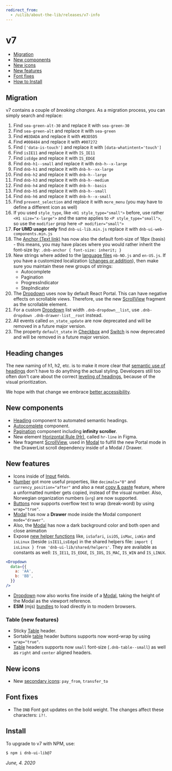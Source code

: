 ```yaml
---
redirect_from:
  - /uilib/about-the-lib/releases/v7-info
---
```


# v7

- [Migration](#migration)
- [New components](#new-components)
- [New icons](#new-icons)
- [New features](#new-features)
- [Font fixes](#font-fixes)
- [How to Install](#install)

## Migration

v7 contains a couple of _breaking changes_. As a migration process, you can simply search and replace:

1. Find `sea-green-alt-30` and replace it with `sea-green-30`
1. Find `sea-green-alt` and replace it with `sea-green`
1. Find `#B3DADA` and replace it with `#B3D5D5`
1. Find `#008484` and replace it with `#007272`
1. Find `['data-is-touch']` and replace it with `[data-whatintent='touch']`
1. Find `isIE11` and replace it with `IS_IE11`
1. Find `isEdge` and replace it with `IS_EDGE`
1. Find `dnb-h1--small` and replace it with `dnb-h--x-large`
1. Find `dnb-h1` and replace it with `dnb-h--xx-large`
1. Find `dnb-h2` and replace it with `dnb-h--large`
1. Find `dnb-h3` and replace it with `dnb-h--medium`
1. Find `dnb-h4` and replace it with `dnb-h--basis`
1. Find `dnb-h5` and replace it with `dnb-h--small`
1. Find `dnb-h6` and replace it with `dnb-h--x-small`
1. Find `prevent_selection` and replace it with `more_menu` (you may have to define a different icon as well)
1. If you used `style_type`, like `<H1 style_type="small">` before, use rather `<H1 size="x-large">` and the same applies to `<P style_type="small">`, so use the `modifier` prop here `<P modifier="small">`
1. **For UMD usage only** find `dnb-ui-lib.min.js` replace it with `dnb-ui-web-components.min.js`
1. The [Anchor (Text link)](/uilib/components/anchor) has now also the default font-size of 18px (basis) - this means, you may have places where you would rather inherit the font-size by: `.dnb-anchor { font-size: inherit; }`
1. New strings where added to the [language files](/uilib/usage/customisation/localization) `nb-NO.js` and `en-US.js`. If you have a customized localization ([changes or addition](https://gist.github.com/tujoworker/f754da1137507fdd5d4bb61949a92259/revisions)), then make sure you maintain these new groups of strings:
   - Autocomplete
   - Pagination
   - ProgressIndicator
   - StepIndicator
1. The [Dropdown](/uilib/components/dropdown) uses now by default React Portal. This can have negative effects on scrollable views. Therefore, use the new [ScrollView](/uilib/components/fragments/scroll-view) fragment as the scrollable element.
1. For a custom [Dropdown](/uilib/components/dropdown) list width `.dnb-dropdown__list`, use `.dnb-dropdown .dnb-drawer-list__root` instead.
1. All events called `on_state_update` are now deprecated and will be removed in a future major version.
1. The property `default_state` in [Checkbox](/uilib/components/checkbox) and [Switch](/uilib/components/switch) is now deprecated and will be removed in a future major version.

## Heading changes

The new naming of h1, h2, etc. is to make it more clear that [semantic use of headings](/uilib/usage/best-practices/for-typography#headings-and-styling) don't have to do anything the actual styling. Developers still too often don't care about the correct [leveling of headings](/uilib/usage/best-practices/for-typography#think-semantics-first), because of the visual prioritization.

We hope with that change we embrace [better accessibility](/uilib/usage/accessibility/checklist).

## New components

- [Heading](/uilib/components/heading) component to automated semantic headings.
- [Autocomplete](/uilib/components/autocomplete) component.
- [Pagination](/uilib/components/pagination) component including **infinity scroller**.
- New element [Horizontal Rule (Hr)](/uilib/elements/horizontal-rule), called `hr-line` in Figma.
- New fragment [ScrollView](/uilib/components/fragments/scroll-view), used in [Modal](/uilib/components/modal) to fulfill the new Portal mode in the DrawerList scroll dependency inside of a Modal / Drawer.

## New features

- Icons inside of [Input](/uilib/components/input#input-icon) fields.
- [Number](/uilib/components/number) got more useful properties, like `decimals="0"` and `currency_position="after"` and also a neat [copy & paste](/uilib/components/number#accessibility) feature, where a unformatted number gets copied, instead of the visual number. Also, Norwegian organization numbers (`org`) are now supported.
- [Buttons](/uilib/components/button) now supports overflow text to wrap (break-word) by using `wrap="true"`.
- [Modal](/uilib/components/modal#drawer-mode) has now a **Drawer** mode inside the Modal component `mode="drawer"`.
- Also, the [Modal](/uilib/components/modal#drawer-mode) has now a dark background color and both open and close animation
- Expose [new helper functions](/uilib/helpers/functions#general-helpers) like, `isSafari`, `isiOS`, `isMac`, `isWin` and `isLinux` (beside `isIE11`,`isEdge`) in the shared helpers file: `import { isLinux } from 'dnb-ui-lib/shared/helpers'`. They are available as constants as well: `IS_IE11`, `IS_EDGE`, `IS_IOS`, `IS_MAC`, `IS_WIN` and `IS_LINUX`.

```jsx
<Dropdown
  data={{
    a: 'AA',
    b: 'BB',
  }}
/>
```

- [Dropdown](/uilib/components/dropdown) now also works fine inside of a [Modal](/uilib/components/modal#drawer-mode), taking the height of the Modal as the viewport reference.
- **ESM** (mjs) [bundles](/uilib/usage/first-steps/bundles) to load directly in to modern browsers.

### Table (new features)

- Sticky [Table](/uilib/elements/tables#table-with-sticky-header) header.
- Sortable [table](/uilib/elements/tables) header buttons supports now word-wrap by using `wrap="true"`.
- [Table](/uilib/elements/tables) headers supports now `small` font-size (`.dnb-table--small`) as well as `right` and `center` aligned headers.

## New icons

- New [secondary icons](/icons/secondary): `pay_from`, `transfer_to`

## Font fixes

- The `DNB` Font got updates on the bold weight. The changes affect these characters: `i?!`.

## Install

To upgrade to v7 with NPM, use:

```bash
$ npm i dnb-ui-lib@7
```

_June, 4. 2020_
